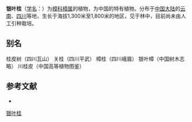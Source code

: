 {{Speciesbox
| name = 银叶桂
| status = 
| status_system = 
| image =
| genus = Cinnamomum
| species = mairei
| authority = Lévl.
}}

'''银叶桂'''（[[学名|学名]]：{{lang|la|''Cinnamomum mairei''}}）为[[樟科|樟科]][[樟属|樟属]]的植物，为中国的特有植物。分布于[[中国大陆|中国大陆]]的[[云南|云南]]、[[四川|四川]]等地，生长于海拔1,300米至1,800米的地区，见于林中，目前尚未由人工引种栽培。

== 别名 ==
桂皮树（四川瓦山） 关桂（四川平武） 樟桂（四川峨眉） 银叶樟（中国树木志略） 川桂皮（中国高等植物图鉴）

== 参考文献 ==
<div class="references-small">
* {{cite web| url =http://www.bioinfo.cn/db05/KmzwSpecies.php?action=view&id=11883| title =银叶桂| work =《中国高等植物数据库全库》| publisher =中国科学院微生物研究所| author =昆明植物研究所| accessdate =2009-02-24| archive-date =2018-06-28| archive-url =https://web.archive.org/web/20180628204035/http://www.bioinfo.cn/db05/KmzwSpecies.php?action=view| dead-url =yes}}
</div>
{{Taxonbar|from=Q15227672}}

[[Category:樟属|银叶桂]]


{{植物小作品}}